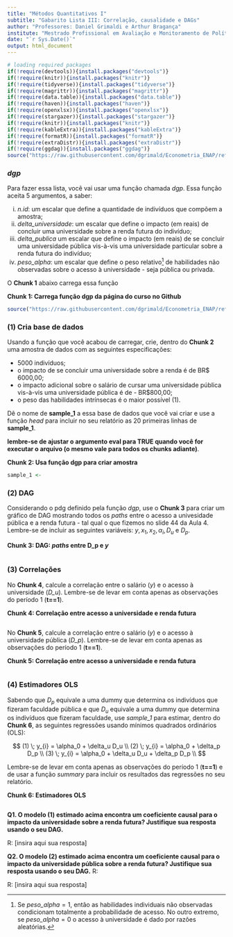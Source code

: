 ```yaml
---
title: "Métodos Quantitativos I"
subtitle: "Gabarito Lista III: Correlação, causalidade e DAGs"
author: "Professores: Daniel Grimaldi e Arthur Bragança"
institute: "Mestrado Profissional em Avaliação e Monitoramento de Políticas Públicas"
date: "`r Sys.Date()`"
output: html_document
---
```


```r
# loading required packages
if(!require(devtools)){install.packages("devtools")}
if(!require(knitr)){install.packages("knitr")}
if(!require(tidyverse)){install.packages("tidyverse")}
if(!require(magrittr)){install.packages("magrittr")}
if(!require(data.table)){install.packages("data.table")}
if(!require(haven)){install.packages("haven")}
if(!require(openxlsx)){install.packages("openxlsx")}
if(!require(stargazer)){install.packages("stargazer")}
if(!require(knitr)){install.packages("knitr")}
if(!require(kableExtra)){install.packages("kableExtra")}
if(!require(formatR)){install.packages("formatR")}
if(!require(extraDistr)){install.packages("extraDistr")}
if(!require(ggdag)){install.packages("ggdag")}
source("https://raw.githubusercontent.com/dgrimald/Econometria_ENAP/refs/heads/main/Tema%20Beamer/themes_enap.R")
```

### *dgp*

Para fazer essa lista, você vai usar uma função chamada *dgp*. Essa função aceita 5 argumentos, a saber:

i. *n.id*: um escalar que define a quantidade de indivíduos que compõem a amostra;
ii. *delta_universidade*: um escalar que define o impacto (em reais) de concluir uma universidade sobre a renda futura do indivíduo;
iii. *delta_publica* um escalar que define o impacto (em reais) de se concluir uma universidade pública vis-à-vis uma universidade particular sobre a renda futura do indivíduo;
iv. *peso_alpha*: um escalar que define o peso relativo^[Se *peso_alpha*$=1$, então as habilidades individuais não observadas condicionam totalmente a probabilidade de acesso. No outro extremo, se *peso_alpha*$=0$ o acesso à universidade é dado por razões aleatórias.] de habilidades não observadas sobre o acesso à universidade - seja pública ou privada.

O **Chunk 1** abaixo carrega essa função

**Chunk 1: Carrega função dgp da página do curso no Github**
```r
source("https://raw.githubusercontent.com/dgrimald/Econometria_ENAP/refs/heads/main/Aula%204/dgp.R")
```

### (1) Cria base de dados

Usando a função que você acabou de carregar, crie, dentro do **Chunk 2** uma amostra de dados com as seguintes especificações:

- 5000 indivíduos;
- o impacto de se concluir uma universidade sobre a renda é de BR\$ 6000,00;
- o impacto adicional sobre o salário de cursar uma universidade pública vis-à-vis uma universidade pública é de - BR\$800,00;
- o peso das habilidades intrínsecas é o maior possível (1). 

Dê o nome de **sample_1** a essa base de dados que você vai criar e use a função *head* para incluir no seu relatório as 20 primeiras linhas de **sample_1**. 

**lembre-se de ajustar o argumento eval para TRUE quando você for executar o arquivo (o mesmo vale para todos os chunks adiante)**.

**Chunk 2: Usa função dgp para criar amostra**
```r
sample_1 <- 
```

### (2) DAG
Considerando o pdg definido pela função *dgp*, use o **Chunk 3** para criar um gráfico de DAG mostrando todos os *paths* entre o acesso a univesidade pública e a renda futura -  tal qual o que fizemos no slide 44 da Aula 4. Lembre-se de incluir as seguintes variáveis: $y, x_1, x_2, \alpha_i, D_u \text{ e } D_p$.

**Chunk 3: DAG: *paths* entre D_p e *y***
```r

```

### (3) Correlações

No **Chunk 4**, calcule a correlação entre o salário (*y*) e o acesso à universidade (*D_u*). Lembre-se de levar em conta apenas as observações do período 1 (**t==1**).

**Chunk 4: Correlação entre acesso a universidade e renda futura**
```r

```

No **Chunk 5**, calcule a correlação entre o salário (*y*) e o acesso à universidade pública (*D_p*). Lembre-se de levar em conta apenas as observações do período 1 (**t==1**).

**Chunk 5: Correlação entre acesso a universidade e renda futura**
```r

```

### (4) Estimadores OLS

Sabendo que $D_p$ equivale a uma dummy que determina os indivíduos que fizeram faculdade pública e que $D_u$ equivale a uma dummy que determina os indivíduos que fizeram faculdade, use *sample_1* para estimar, dentro do **Chunk 6**, as seguintes regressões usando mínimos quadrados ordinários (OLS):

$$
(1) \; y_{i} =  \alpha_0 + \delta_u D_u \\
(2) \; y_{i} =  \alpha_0 + \delta_p D_p \\
(3) \; y_{i} =  \alpha_0 + \delta_u D_u + \delta_p D_p \\
$$

Lembre-se de levar em conta apenas as observações do período 1 (**t==1**) e de usar a função *summary* para incluir os resultados das regressões no seu relatório.

**Chunk 6: Estimadores OLS**
```r

```

**Q1. O modelo (1) estimado acima encontra um coeficiente causal para o impacto da universidade sobre a renda futura? Justifique sua resposta usando o seu DAG.** 

R: [insira aqui sua resposta]

**Q2. O modelo (2) estimado acima encontra um coeficiente causal para o impacto da universidade pública sobre a renda futura? Justifique sua resposta usando o seu DAG.** R:

R: [insira aqui sua resposta]
  

